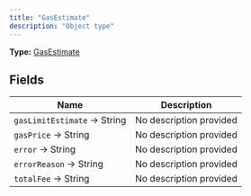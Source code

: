 ```yaml
---
title: "GasEstimate"
description: "Object type"
---
```


**Type:** [GasEstimate](/api-reference/types/gasestimate)

## Fields

| Name | Description |
|------|-------------|
| `gasLimitEstimate` → String | No description provided |
| `gasPrice` → String | No description provided |
| `error` → String | No description provided |
| `errorReason` → String | No description provided |
| `totalFee` → String | No description provided |

